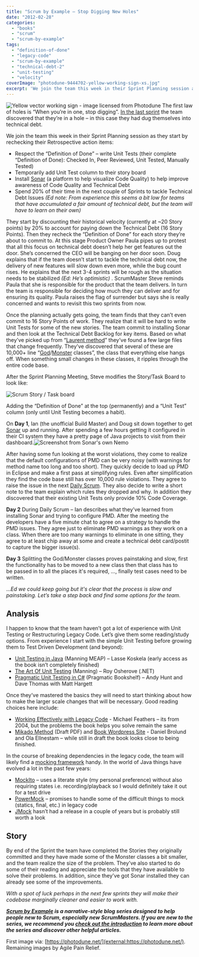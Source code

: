 ```yaml
---
title: "Scrum by Example – Stop Digging New Holes"
date: "2012-02-28"
categories: 
  - "books"
  - "scrum"
  - "scrum-by-example"
tags: 
  - "definition-of-done"
  - "legacy-code"
  - "scrum-by-example"
  - "technical-debt-2"
  - "unit-testing"
  - "velocity"
coverImage: "photodune-9444702-yellow-working-sign-xs.jpg"
excerpt: 'We join the team this week in their Sprint Planning session as they start by rechecking'
---
```


![Yellow vector working sign - image licensed from Photodune](src/content/blog/scrummaster-tales-stop-digging-new-holes/images/photodune-9444702-yellow-working-sign-xs.jpg) The first law of holes is “When you’re in one, stop digging”. [In the last sprint](/blog/scrummaster-tales-technical-debt-is-slowing-the-team) the team discovered that they’re in a hole – in this case they had dug themselves into technical debt.

We join the team this week in their Sprint Planning session as they start by rechecking their Retrospective action items:

- Respect the “Definition of Done” – write Unit Tests (their complete “Definition of Done): Checked In, Peer Reviewed, Unit Tested, Manually Tested)
- Temporarily add Unit Test column to their story board
- Install [Sonar](external:https://www.sonarsource.org/) (a platform to help visualize Code Quality) to help improve awareness of Code Quality and Technical Debt
- Spend 20% of their time in the next couple of Sprints to tackle Technical Debt Issues _(Ed note: From experience this seems a bit low for teams that have accumulated a fair amount of technical debt, but the team will have to learn on their own)_

They start by discounting their historical velocity (currently at ~20 Story points) by 20% to account for paying down the Technical Debt (16 Story Points). Then they recheck the “Definition of Done” for each story they’re about to commit to. At this stage Product Owner Paula pipes up to protest that all this focus on technical debt doesn’t help her get features out the door. She’s concerned the CEO will be banging on her door soon. Doug explains that if the team doesn’t start to tackle the technical debt now, the delivery of new features will slow down even more, while the bug count rises. He explains that the next 3-4 sprints will be rough as the situation needs to be stabilized _(Ed: He’s optimistic)_ . ScrumMaster Steve reminds Paula that she is responsible for the product that the team delivers. In turn the team is responsible for deciding how much they can deliver and for ensuring its quality. Paula raises the flag of surrender but says she is really concerned and wants to revisit this two sprints from now.

Once the planning actually gets going, the team finds that they can’t even commit to 16 Story Points of work. They realize that it will be hard to write Unit Tests for some of the new stories. The team commit to installing Sonar and then look at the Technical Debt Backlog for key items. Based on what they’ve picked up from “[Laurent method](external:https://www.artima.com/forums//threaded.jsp?forum=155&thread=182754)” they’ve found a few large files that change frequently. They’ve discovered that several of these are 10,000+ line “[God](external:https://en.wikipedia.org/wiki/God_object)/[Monster](external:https://lostechies.com/chrismissal/2009/05/28/anti-patterns-and-worst-practices-monster-objects/) classes”, the class that everything else hangs off. When something small changes in these classes, it ripples through the entire code base.

After the Sprint Planning Meeting, Steve modifies the Story/Task Board to look like:

![Scrum Story / Task board](src/content/blog/scrummaster-tales-stop-digging-new-holes/images/Story-Task-board.png)

Adding the “Definition of Done” at the top (permanently) and a “Unit Test” column (only until Unit Testing becomes a habit).

On **Day 1**, Ian (the unofficial Build Master) and Doug sit down together to get [Sonar](external:https://www.sonarsource.org/) up and running. After spending a few hours getting it configured in their CI system they have a pretty page of Java projects to visit from their dashboard.![Screenshot from Sonar's own Nemo](src/content/blog/scrummaster-tales-stop-digging-new-holes/images/Sonar-screenshot.png)

After having some fun looking at the worst violations, they come to realize that the default configurations of PMD can be very noisy (with warnings for method name too long and too short). They quickly decide to load up PMD in Eclipse and make a first pass at simplifying rules. Even after simplification they find the code base still has over 10,000 rule violations. They agree to raise the issue in the next [Daily Scrum](/blog/pathologies-of-the-daily-scrum-or-standup). They also decide to write a short note to the team explain which rules they dropped and why. In addition they discovered that their existing Unit Tests only provide 10% Code Coverage.

**Day 2** During Daily Scrum – Ian describes what they’ve learned from installing Sonar and trying to configure PMD. After the meeting the developers have a five minute chat to agree on a strategy to handle the PMD issues. They agree just to eliminate PMD warnings as they work on a class. When there are too many warnings to eliminate in one sitting, they agree to at least chip away at some and create a technical debt card/postit to capture the bigger issue(s).

**Day 3** Splitting the God/Monster classes proves painstaking and slow, first the functionality has to be moved to a new class then that class has to be passed in to all the places it's required, …, finally test cases need to be written.

…_Ed we could keep going but it's clear that the process is slow and painstaking. Let’s take a step back and find some options for the team._

## Analysis

I happen to know that the team haven’t got a lot of experience with Unit Testing or Restructuring Legacy Code. Let’s give them some reading/study options. From experience I start with the simple Unit Testing before growing them to Test Driven Development (and beyond):

- [Unit Testing in Java](external:https://www.manning.com/books/effective-unit-testing) (Manning MEAP) – Lasse Koskela (early access as the book isn’t completely finished)
- [The Art Of Unit Testing](external:https://www.artofunittesting.com) (Manning) – Roy Osherove (.NET)
- [Pragmatic Unit Testing in C#](external:https://pragprog.com/titles/utc2/pragmatic-unit-testing-in-c-with-nunit-2nd-edition/) (Pragmatic Bookshelf) – Andy Hunt and Dave Thomas with Matt Hargett

Once they’ve mastered the basics they will need to start thinking about how to make the larger scale changes that will be necessary. Good reading choices here include:

- [Working Effectively with Legacy Code](external:https://www.amazon.com/Working-Effectively-Legacy-Michael-Feathers/dp/0131177052/&tag=notesfromatoo-20) - Michael Feathers – its from 2004, but the problems the book helps you solve remain the same
- [Mikado Method](external:https://www.agical.com/mikmeth/mikadomethod.pdf) (Draft PDF) and [Book Wordpress Site](external:https://mikadomethod.wordpress.com/book/) - Daniel Brolund and Ola Ellnestam – while still in draft the book looks close to being finished.

In the course of breaking dependencies in the legacy code, the team will likely find a [mocking framework](external:https://en.wikipedia.org/wiki/Mock_object) handy. In the world of Java things have evolved a lot in the past few years:

- [MockIto](external:https://code.google.com/p/mockito/) – uses a literate style (my personal preference) without also requiring states i.e. recording/playback so I would definitely take it out for a test drive
- [PowerMock](external:https://code.google.com/p/powermock/) – promises to handle some of the difficult things to mock (statics, final, etc.) in legacy code
- [JMock](external:https://jmock.org) hasn’t had a release in a couple of years but is probably still worth a look

## Story

By end of the Sprint the team have completed the Stories they originally committed and they have made some of the Monster classes a bit smaller, and the team realize the size of the problem. They’ve also started to do some of their reading and appreciate the tools that they have available to solve their problems. In addition, since they’ve got Sonar installed they can already see some of the improvements.

_With a spot of luck perhaps in the next few sprints they will make their codebase marginally cleaner and easier to work with._

_**[Scrum by Example](/blog/category/scrum-by-example) is a narrative-style blog series designed to help people new to Scrum, especially new ScrumMasters. If you are new to the series, we recommend you [check out the introduction](/blog/scrum-by-example) to learn more about the series and discover other helpful articles.**_

First image via: [https://photodune.net/](external:https://photodune.net/). Remaining images by Agile Pain Relief.
